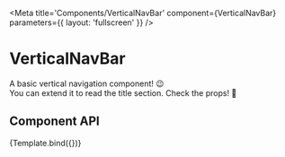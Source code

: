 
<Meta
  title='Components/VerticalNavBar'
  component={VerticalNavBar}
  parameters={{ layout: 'fullscreen' }}
/>

# VerticalNavBar

A basic vertical navigation component! 😉 <br />
You can extend it to read the title section. Check the props! 👋 <br />

## Component API

<Props />


<Canvas>
  <Story
    name='VerticalNavBar'
    args={{
      barExtended: false,
      selectedNavTabBackground: '#3f51b534',
      selectedNavTabBorderColor: '#3f51b5',
      onClickToogleIcon: '',
      isPositionFixed: true
    }}
  >
    {Template.bind({})}
  </Story>
</Canvas>

